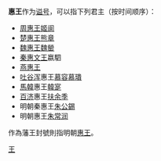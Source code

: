 '''惠王'''作为[[谥号|谥号]]，可以指下列君主（按时间顺序）：
* [[周惠王|周惠王]][[姬阆|姬阆]]
* [[楚惠王|楚惠王]][[熊章|熊章]]
* [[魏惠王|魏惠王]][[魏罃|魏罃]]
* [[秦惠文王|秦惠文王]]嬴駟
* [[燕惠王|燕惠王]]
* [[吐谷浑|吐谷浑]]惠王[[慕容慕璝|慕容慕璝]]
* [[馬韓|馬韓]]惠王[[惠王_(馬韓)|韓寔]]
* [[百济|百济]]惠王[[扶余季|扶余季]]
* 明朝秦惠王[[朱公錫|朱公錫]]
* 明朝惠王[[朱常润|朱常润]]

作為藩王封號則指明朝[[明朝藩王列表_(世宗、穆宗及神宗系)#惠國|惠王]]。

{{Disambig|cat=二字封號消歧義}}

[[Category:諡惠|王]]